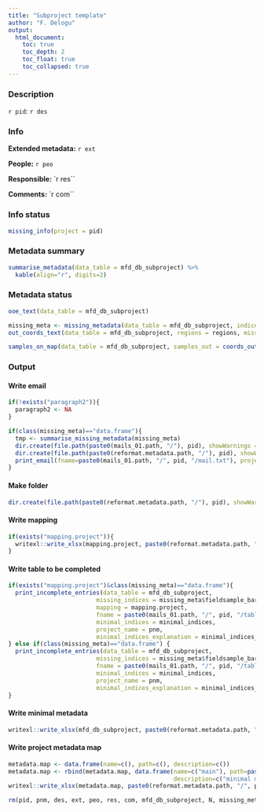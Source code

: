 ```yaml
---
title: "Subproject template"
author: "F. Delogu"
output: 
  html_document:
    toc: true
    toc_depth: 2
    toc_float: true
    toc_collapsed: true
---
```

### Description

`r pid`: `r des`

### Info
**Extended metadata:** `r ext`

**People:** `r peo`

**Responsible:** `r res``

**Comments:** `r com``

### Info status 

```r
missing_info(project = pid)
```

### Metadata summary

```r
summarise_metadata(data_table = mfd_db_subproject) %>%
  kable(align="r", digits=2)
```

### Metadata status
```r
ooe_text(data_table = mfd_db_subproject)
```

```r
missing_meta <- missing_metadata(data_table = mfd_db_subproject, indices = minimal_indices)
out_coords_text(data_table = mfd_db_subproject, regions = regions, missing_meta = missing_meta)
```

```r
samples_on_map(data_table = mfd_db_subproject, samples_out = coords_out(regions_map = regions, data_table = mfd_db_subproject))
```

### Output

#### Write email
```r
if(!exists("paragraph2")){
  paragraph2 <- NA
}

if(class(missing_meta)=="data.frame"){
  tmp <- summarise_missing_metadata(missing_meta) 
  dir.create(file.path(paste0(mails_01.path, "/"), pid), showWarnings = FALSE)
  dir.create(file.path(paste0(reformat.metadata.path, "/"), pid), showWarnings = FALSE)
  print_email(fname=paste0(mails_01.path, "/", pid, "/mail.txt"), project_name = pnm, receivers = peo, requested_indices = minimal_indices, paragraph2 = paragraph2)
}
```

#### Make folder
```r
dir.create(file.path(paste0(reformat.metadata.path, "/"), pid), showWarnings = FALSE)
```

#### Write mapping
```r
if(exists("mapping.project")){
  writexl::write_xlsx(mapping.project, paste0(reformat.metadata.path, "/", pid, "/", pid, "_mapping.xlsx"))
}
```

#### Write table to be completed
```r
if(exists("mapping.project")&class(missing_meta)=="data.frame"){
  print_incomplete_entries(data_table = mfd_db_subproject,
                         missing_indices = missing_meta$fieldsample_barcode,
                         mapping = mapping.project,
                         fname = paste0(mails_01.path, "/", pid, "/table_to_fill.xlsx"),
                         minimal_indices = minimal_indices,
                         project_name = pnm,
                         minimal_indices_explanation = minimal_indices_explanation)
} else if(class(missing_meta)=="data.frame") {
  print_incomplete_entries(data_table = mfd_db_subproject,
                         missing_indices = missing_meta$fieldsample_barcode,
                         fname = paste0(mails_01.path, "/", pid, "/table_to_fill.xlsx"),
                         minimal_indices = minimal_indices,
                         project_name = pnm,
                         minimal_indices_explanation = minimal_indices_explanation)
}
```

#### Write minimal metadata
```r
writexl::write_xlsx(mfd_db_subproject, paste0(reformat.metadata.path, "/", pid, "/", pid, "_minimal_metadata.xlsx"))
```

#### Write project metadata map
```r
metadata.map <- data.frame(name=c(), path=c(), description=c())
metadata.map <- rbind(metadata.map, data.frame(name=c("main"), path=paste0(pid, "/", pid, "_minimal_metadata.xlsx"),
                                               description=c("minimal metadata")))
writexl::write_xlsx(metadata.map, paste0(reformat.metadata.path, "/", pid, "/", pid, "_metadata_summary.xlsx"))

rm(pid, pnm, des, ext, peo, res, com, mfd_db_subproject, N, missing_meta, samples_missing_coords, mapping.project, paragraph2)
```
